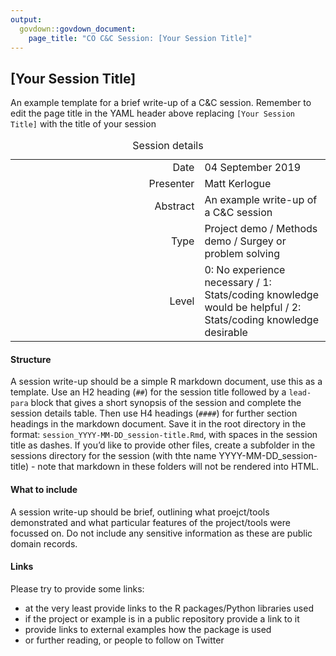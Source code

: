```yaml
---
output:
  govdown::govdown_document:
    page_title: "CO C&C Session: [Your Session Title]"
---
```


## [Your Session Title]

::: {.lead-para}
An example template for a brief write-up of a C&C session. Remember to edit the page title in the YAML header above replacing `[Your Session Title]` with the title of your session
:::

Table: Session details

| | |
|--:|--|
| Date | 04 September 2019 |
| Presenter | Matt Kerlogue |
| Abstract | An example write-up of a C&C session |
| Type | Project demo / Methods demo / Surgey or problem solving |
| Level | 0: No experience necessary / 1: Stats/coding knowledge would be helpful / 2: Stats/coding knowledge desirable |

#### Structure 

A session write-up should be a simple R markdown document, use this as a template. Use an H2 heading (`##`) for the session title followed by a `lead-para` block that gives a short synopsis of the session and complete the session details table. Then use H4 headings (`####`) for further section headings in the markdown document. Save it in the root directory in the format: `session_YYYY-MM-DD_session-title.Rmd`, with spaces in the session title as dashes. If you'd like to provide other files, create a subfolder in the sessions directory for the session (with thte name YYYY-MM-DD_session-title) - note that markdown in these folders will not be rendered into HTML.

#### What to include

A session write-up should be brief, outlining what proejct/tools demonstrated and what particular features of the project/tools were focussed on. Do not include any sensitive information as these are public domain records.

#### Links

Please try to provide some links:

* at the very least provide links to the R packages/Python libraries used
* if the project or example is in a public repository provide a link to it
* provide links to external examples how the package is used
* or further reading, or people to follow on Twitter
